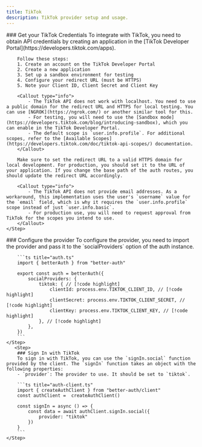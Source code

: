 ```yaml
---
title: TikTok
description: TikTok provider setup and usage.
---
```


<Steps>
    <Step>
        ### Get your TikTok Credentials
        To integrate with TikTok, you need to obtain API credentials by creating an application in the [TikTok Developer Portal](https://developers.tiktok.com/apps).

        Follow these steps:
        1. Create an account on the TikTok Developer Portal
        2. Create a new application
        3. Set up a sandbox environment for testing
        4. Configure your redirect URL (must be HTTPS)
        5. Note your Client ID, Client Secret and Client Key

        <Callout type="info">
            - The TikTok API does not work with localhost. You need to use a public domain for the redirect URL and HTTPS for local testing. You can use [NGROK](https://ngrok.com/) or another similar tool for this.
            - For testing, you will need to use the [Sandbox mode](https://developers.tiktok.com/blog/introducing-sandbox), which you can enable in the TikTok Developer Portal.
            - The default scope is `user.info.profile`. For additional scopes, refer to the [Available Scopes](https://developers.tiktok.com/doc/tiktok-api-scopes/) documentation.
        </Callout>

        Make sure to set the redirect URL to a valid HTTPS domain for local development. For production, you should set it to the URL of your application. If you change the base path of the auth routes, you should update the redirect URL accordingly.

        <Callout type="info">
            - The TikTok API does not provide email addresses. As a workaround, this implementation uses the user's `username` value for the `email` field, which is why it requires the `user.info.profile` scope instead of just `user.info.basic`.
            - For production use, you will need to request approval from TikTok for the scopes you intend to use.
        </Callout>
    </Step>

  <Step>
        ### Configure the provider
        To configure the provider, you need to import the provider and pass it to the `socialProviders` option of the auth instance.
        
        ```ts title="auth.ts"
        import { betterAuth } from "better-auth"

        export const auth = betterAuth({
            socialProviders: {
                tiktok: { // [!code highlight]
                    clientId: process.env.TIKTOK_CLIENT_ID, // [!code highlight]
                    clientSecret: process.env.TIKTOK_CLIENT_SECRET, // [!code highlight]
                    clientKey: process.env.TIKTOK_CLIENT_KEY, // [!code highlight]
                }, // [!code highlight]
            },
        })
        ```
    </Step>
       <Step>
        ### Sign In with TikTok
        To sign in with TikTok, you can use the `signIn.social` function provided by the client. The `signIn` function takes an object with the following properties:
        - `provider`: The provider to use. It should be set to `tiktok`.

        ```ts title="auth-client.ts"
        import { createAuthClient } from "better-auth/client"
        const authClient =  createAuthClient()

        const signIn = async () => {
            const data = await authClient.signIn.social({
                provider: "tiktok"
            })
        }
        ```
    </Step>

</Steps>
